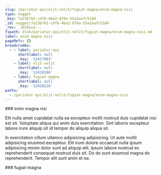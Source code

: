 ```yaml
---
slug: /pariatur-qui/elit-velit/fugiat-magna/enim-magna-nisi
type: nugget
_key: 7a23b762-cdf6-4be2-878a-55a2aa7c5184
_id: nugget/7a23b762-cdf6-4be2-878a-55a2aa7c5184
_rev: _iKCEoce---
fspath: blah/pariatur-qui/elit-velit/fugiat-magna/enim-magna-nisi.md
label: enim magna nisi
pageRefs: {}
breadcrumbs:
  - - label: pariatur-qui
      shortlabel: null
      _key: '12417963'
    - label: elit-velit
      shortlabel: null
      _key: '12418166'
    - label: fugiat-magna
      shortlabel: null
      _key: '12418218'
paths:
  - /pariatur-qui/elit-velit/fugiat-magna/enim-magna-nisi
---
```


<NuggetArea>
<Nugget slug="/pariatur-qui/elit-velit/fugiat-magna/enim-magna-nisi" type="nugget" _key="7a23b762-cdf6-4be2-878a-55a2aa7c5184" _id="nugget/7a23b762-cdf6-4be2-878a-55a2aa7c5184" _rev="_iKCEoce---" fspath="blah/pariatur-qui/elit-velit/fugiat-magna/enim-magna-nisi.md" label="enim magna nisi" paths="/pariatur-qui/elit-velit/fugiat-magna/enim-magna-nisi">
<NuggetBody>
### enim magna nisi

Elit nulla amet cupidatat nulla ea excepteur mollit nostrud duis cupidatat nisi est sit. Voluptate aliqua qui anim duis exercitation. Sint laboris excepteur labore irure aliquip sit id tempor do aliquip aliqua sit.

In exercitation cillum ullamco adipisicing adipisicing. Ut aute mollit adipisicing eiusmod excepteur. Elit irure dolore occaecat nulla ipsum adipisicing minim dolor sunt ad aliquip elit. Ipsum labore nostrud ex reprehenderit consequat nostrud duis sit. Do do sunt eiusmod magna do reprehenderit. Tempor elit sunt anim et ea.

</NuggetBody>
<Breadcrumbs>
<Crumbs>
<Crumb _key="12417963" label="pariatur-qui" /><Crumb _key="12418166" label="elit-velit" /><Crumb _key="12418218" label="fugiat-magna" />
</Crumbs>
</Breadcrumbs>
</Nugget>

<NuggetsInbound>
</NuggetsInbound>
<NuggetsOutbound>
</NuggetsOutbound>
</NuggetArea>
<PassagesInbound>
<Passage direction="inbound" type="passage" _key="12418218" _id="passage/12418218" _rev="_iKCEoca---" label="fugiat-magna" passage="fugiat-magna" fspath="blah/pariatur-qui/elit-velit/fugiat-magna" paths="/pariatur-qui/elit-velit/fugiat-magna" slug="/pariatur-qui/elit-velit/fugiat-magna">
<NuggetBody>
### fugiat-magna

</NuggetBody>
<Breadcrumbs>
<Crumbs>
<Crumb _key="12417963" label="pariatur-qui" /><Crumb _key="12418166" label="elit-velit" />
</Crumbs>
</Breadcrumbs>
</Passage>

</PassagesInbound>
<PassagesOutbound>
</PassagesOutbound>